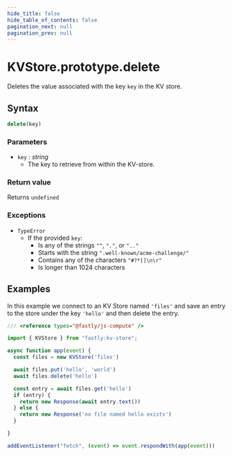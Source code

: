 ```yaml
---
hide_title: false
hide_table_of_contents: false
pagination_next: null
pagination_prev: null
---
```

# KVStore.prototype.delete

Deletes the value associated with the key `key` in the KV store.

## Syntax

```js
delete(key)
```

### Parameters

- `key` _: string_
  - The key to retrieve from within the KV-store.

### Return value

Returns `undefined`

### Exceptions

- `TypeError`
  - If the provided `key`:
    - Is any of the strings `""`, `"."`, or `".."`
    - Starts with the string `".well-known/acme-challenge/"`
    - Contains any of the characters `"#?*[]\n\r"`
    - Is longer than 1024 characters

## Examples

In this example we connect to an KV Store named `'files'` and save an entry to the store under the key `'hello'` and then delete the entry.

```js
/// <reference types="@fastly/js-compute" />

import { KVStore } from "fastly:kv-store";

async function app(event) {
  const files = new KVStore('files')

  await files.put('hello', 'world')
  await files.delete('hello')

  const entry = await files.get('hello')
  if (entry) {
    return new Response(await entry.text())
  } else {
    return new Response('no file named hello exists')
  }

}

addEventListener("fetch", (event) => event.respondWith(app(event)))

```
